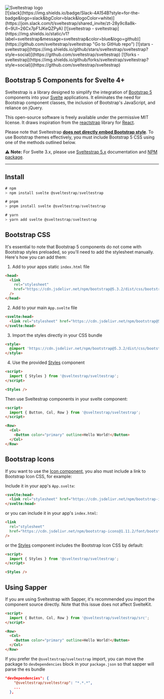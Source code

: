 
<Meta title="Sveltestrap/Overview" />

<div class="welcome-page">
  <div class="hero">
    <img src="https://github.com/sveltestrap/sveltestrap/assets/1918732/9e00bb52-01ac-44ba-a79e-46922fcdfea6" alt="Sveltestrap logo" />
  </div>

  <div class="social">
    [![slack](https://img.shields.io/badge/Slack-4A154B?style=for-the-badge&logo=slack&bgColor=black&logoColor=white)](https://join.slack.com/t/sveltestrap/shared_invite/zt-28y9c8a8k-6~9UI~26Cx7pF1JKeQZPyA)
    [![sveltestrap - sveltestrap](https://img.shields.io/static/v1?label=sveltestrap&message=sveltestrap&color=blue&logo=github)](https://github.com/sveltestrap/sveltestrap "Go to GitHub repo")
    [![stars - sveltestrap](https://img.shields.io/github/stars/sveltestrap/sveltestrap?style=social)](https://github.com/sveltestrap/sveltestrap)
    [![forks - sveltestrap](https://img.shields.io/github/forks/sveltestrap/sveltestrap?style=social)](https://github.com/sveltestrap/sveltestrap)
  </div>

## Bootstrap 5 Components for Svelte 4+

Sveltestrap is a library designed to simplify the integration of [Bootstrap 5](https://getbootstrap.com) components into your [Svelte](https://svelte.dev) applications. It eliminates the need for Bootstrap component classes, the inclusion of Bootstrap's JavaScript, and reliance on jQuery.

This open-source software is freely available under the permissive MIT license. It draws inspiration from the [reactstrap](https://reactstrap.github.io/?path=/story/home-installation--page) library for [React](https://react.dev/).

Please note that Sveltestrap <u>**does not directly embed Bootstrap style**</u>. To use Bootstrap themes effectively, you must include Bootstrap 5 CSS using one of the methods outlined below.

⚠️ **Note:** For Svelte 3.x, please use [Sveltestrap 5.x](https://bestguy.github.io/sveltestrap) documentation and [NPM package](https://www.npmjs.com/package/sveltestrap).

---

## Install

```js
# npm
> npm install svelte @sveltestrap/sveltestrap

# pnpm
> pnpm install svelte @sveltestrap/sveltestrap

# yarn
> yarn add svelte @sveltestrap/sveltestrap
```

## Bootstrap CSS

It's essential to note that Bootstrap 5 components do not come with Bootstrap styles preloaded, so you'll need to add the stylesheet manually. Here's how you can add them:

1. Add to your apps static `index.html` file

```html
<head>
  <link
    rel="stylesheet"
    href="https://cdn.jsdelivr.net/npm/bootstrap@5.3.2/dist/css/bootstrap.min.css"
  />
</head>
```

2. Add to your main `App.svelte` file

```html
<svelte:head>
  <link rel="stylesheet" href="https://cdn.jsdelivr.net/npm/bootstrap@5.3.2/dist/css/bootstrap.min.css">
</svelte:head>
```

3. Import the styles directly in your CSS bundle

```html
<style>
  @import 'https://cdn.jsdelivr.net/npm/bootstrap@5.3.2/dist/css/bootstrap.min.css';
</style>
```

4. Use the provided [Styles](/docs/components-styles--docs) component

```html
<script>
  import { Styles } from '@sveltestrap/sveltestrap';
</script>

<Styles />
```

Then use Sveltestrap components in your svelte component:

```html
<script>
  import { Button, Col, Row } from '@sveltestrap/sveltestrap';
</script>

<Row>
  <Col>
    <Button color="primary" outline>Hello World!</Button>
  </Col>
</Row>
```

## Bootstrap Icons

If you want to use the [Icon component](/docs/components-styles--docs),
you also must include a link to Bootstrap Icon CSS, for example:

Include it in your app's `App.svelte`:

```html
<svelte:head>
  <link rel="stylesheet" href="https://cdn.jsdelivr.net/npm/bootstrap-icons@1.11.2/font/bootstrap-icons.css">
</svelte:head>
```

or you can include it in your app's `index.html`:

```html
<link
  rel="stylesheet"
  href="https://cdn.jsdelivr.net/npm/bootstrap-icons@1.11.2/font/bootstrap-icons.css"
/>
```

or the [Styles](https://sveltestrap.js.org/?path=/story/components--styles) component includes the Bootstrap Icon CSS by default:

```html
<script>
  import { Styles } from '@sveltestrap/sveltestrap';
</script>

<Styles />
```

## Using Sapper

If you are using Sveltestrap with Sapper, it's recommended you import the component source directly.
Note that this issue does not affect SvelteKit.

```html
<script>
  import { Button, Col, Row } from '@sveltestrap/sveltestrap/src';
</script>

<Row>
  <Col>
    <Button color="primary" outline>Hello World!</Button>
  </Col>
</Row>
```

If you prefer the `@sveltestrap/sveltestrap` import, you can move the package to `devDependencies` block in your `package.json` so that sapper will parse the es bundle

```json
"devDependencies": {
    "@sveltestrap/sveltestrap": "*.*.*",
    ...
  },
```
</div>
